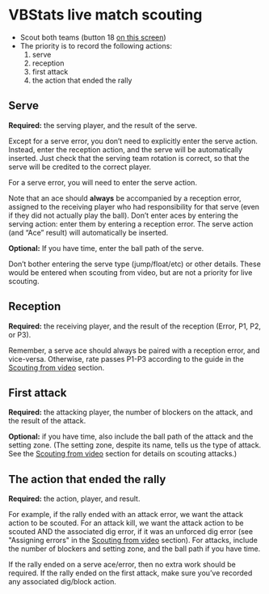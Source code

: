 # VBStats live match scouting

- Scout both teams (button 18 [on this screen](http://peranasports.com/VBStatsHD/Guide/lessons/Match_detail.html))
- The priority is to record the following actions:
  1. serve
  1. reception
  1. first attack
  1. the action that ended the rally

## Serve

**Required:** the serving player, and the result of the serve.

Except for a serve error, you don't need to explicitly enter the serve action. Instead, enter the reception action, and the serve will be automatically inserted. Just check that the serving team rotation is correct, so that the serve will be credited to the correct player.

For a serve error, you will need to enter the serve action.

Note that an ace should **always** be accompanied by a reception error, assigned to the receiving player who had responsibility for that serve (even if they did not actually play the ball). Don't enter aces by entering the serving action: enter them by entering a reception error. The serve action (and "Ace" result) will automatically be inserted.

**Optional:** If you have time, enter the ball path of the serve.

Don't bother entering the serve type (jump/float/etc) or other details. These would be entered when scouting from video, but are not a priority for live scouting.

## Reception

**Required:** the receiving player, and the result of the reception (Error, P1, P2, or P3).

Remember, a serve ace should always be paired with a reception error, and vice-versa. Otherwise, rate passes P1-P3 according to the guide in the [Scouting from video](scouting-from-video.html) section.

## First attack

**Required:** the attacking player, the number of blockers on the attack, and the result of the attack.

**Optional:** if you have time, also include the ball path of the attack and the setting zone. (The setting zone, despite its name, tells us the type of attack. See the [Scouting from video](scouting-from-video.html) section for details on scouting attacks.)

## The action that ended the rally

**Required:** the action, player, and result.

For example, if the rally ended with an attack error, we want the attack action to be scouted. For an attack kill, we want the attack action to be scouted AND the associated dig error, if it was an unforced dig error (see \"Assigning errors\" in the [Scouting from video](scouting-from-video.html) section). For attacks, include the number of blockers and setting zone, and the ball path if you have time.

If the rally ended on a serve ace/error, then no extra work should be required. If the rally ended on the first attack, make sure you've recorded any associated dig/block action.
